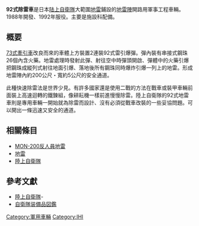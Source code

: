 {{no footnotes|time=2018-09-15T08:56:28+00:00}}
{{Infobox Weapon
| name=92式除雷車
|        image=[[File:MCV-92_2006.jpg|280px]]
|      caption=92式除雷車
|origin={{flagicon|JPN}} 日本
|type=除雷車
<!-- 服役記錄 -->
|service= 1992年至今
|used_by={{flagicon|JPN}} 日本
|wars= 
<!-- 生產歷史 -->
|designer= [[日產汽車|日產汽車]]
|design_date=1988年
|manufacturer=[[日產汽車|日產汽車]]
|unit_cost=
|production_date=1991年
|number= 
|variants= 
|is_vehicle=yes
|       length=7.63m 
|        width=3m 
|       height=2.77m 
|       weight=25噸
|   suspension=油氣壓
|   speed=50km/h
|        vehicle_range=
|      primary_armament=地雷引爆彈2枚
|    secondary_armament=
|       armour=防彈鋼板
|       engine=水冷6汽缸[[柴油引擎|柴油引擎]]
|           kW=
|         crew=2車員
|    engine_power= 450ps/2,200rpm 
|        pw_ratio= 
|clearance=
}}
'''92式除雷車'''是日本[[陆上自衛隊|陆上自衛隊]]大範圍[[地雷|地雷]]鋪設的[[地雷陣|地雷陣]]開路用軍事工程車輛。
1988年開發、1992年服役。主要是施設科配備。

== 概要 ==
[[73式牽引車|73式牽引車]]改良而來的車體上方裝置2連裝92式雷引爆彈。彈內裝有串接式鋼珠26個內含火藥。地雷處理時發射此彈、射往空中時彈頭開啟、彈體中的火藥引爆把鋼珠成縱列式射往地面引爆、落地後所有鋼珠同時爆炸引爆一列上的地雷。形成地雷陣內約200公尺・寬約5公尺的安全通道。

此種快速除雷法是世界少見。有許多國家還是使用二戰的方法在戰車或裝甲車輛前面裝上高速迴轉的鐵鍊組，像耕耘機一樣前進慢慢除雷。陸上自衛隊的92式地雷車則是專用車輛一開始就為除雷而設計、沒有必須從戰車改裝的一些妥協問題。可以開出一條迅速又安全的通道。
== 相關條目 ==
*[[MON-200反人員地雷|MON-200反人員地雷]]
*[[地雷|地雷]]
*[[陸上自衛隊|陸上自衛隊]]

== 參考文獻 ==
* [http://www.mod.go.jp/gsdf/ 陸上自衛隊]-{{Wayback|url=http://www.mod.go.jp/gsdf/ |date=20080327092840 }}
*[http://rightwing.sakura.ne.jp/equipment/jgsdf/engineers/type92mcv/type92mcv.html 自衛隊装備品図鑑]{{Wayback|url=http://rightwing.sakura.ne.jp/equipment/jgsdf/engineers/type92mcv/type92mcv.html |date=20081002163101 }}

{{日本自衛隊戰鬥車輛}}
[[Category:軍用車輛|Category:軍用車輛]]
[[Category:IHI|Category:IHI]]
